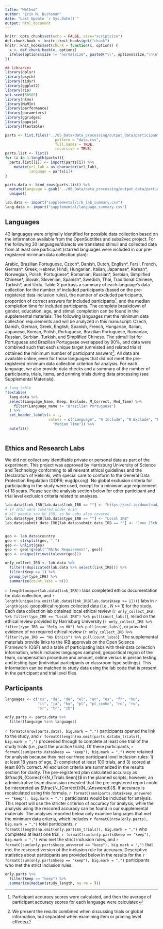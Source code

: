 ```yaml
---
title: "Method"
author: "Erin M. Buchanan"
date: "Last Update `r Sys.Date()`"
output: html_document
---
```


```r
knitr::opts_chunk$set(echo = FALSE, size="scriptsize")
def.chunk.hook <- knitr::knit_hooks$get("chunk")
knitr::knit_hooks$set(chunk = function(x, options) {
  x <- def.chunk.hook(x, options)
  ifelse(options$size != "normalsize", paste0("\\", options$size,"\n\n", x, "\n\n \\normalsize"), x)
})
```

```r
## libraries
library(dplyr)
library(psych)
library(tidyr)
library(ggplot2)
library(rio)
set.seed(58902)
library(nlme)
library(MuMIn)
library(performance)
library(parameters)
library(ggridges)
library(papaja)
library(flextable)
```

```r
parts <- list.files("../05_Data/data_processing/output_data/participant_data",
                       pattern = "data.csv",
                       full.names = TRUE,
                       recursive = TRUE)
parts.list <- list()
for (i in 1:length(parts)){
  parts.list[[i]] <- import(parts[i]) %>% 
    mutate(url_lab = as.character(url_lab),
           language = parts[i])
}

parts.data <- bind_rows(parts.list) %>% 
  mutate(language = gsub("../05_Data/data_processing/output_data/participant_data/|_participant_data.csv", "", language)) %>% 
  unique()

lab.data <- import("supplemental/irb_lab_summary.csv")
lang.data <- import("supplemental/language_summary.csv")
```

## Languages 

43 languages were originally identified for possible data collection based on the information available from the OpenSubtitles and subs2vec project. For the following 30 languages/dialects we translated stimuli and collected data from at least one participant (starred languages were included in our pre-registered minimum data collection plan): 

Arabic, Brazilian Portuguese, Czech\*, Danish, Dutch, English\*, Farsi, French, German\*, Greek, Hebrew, Hindi, Hungarian, Italian, Japanese\*, Korean\*, Norwegian, Polish, Portuguese\*, Romanian, Russian\*, Serbian, Simplified Chinese\*, Slovak, Slovenian, Spanish\*, Swedish, Thai, Traditional Chinese, Turkish\*, and Urdu. Table X portrays a summary of each language’s data collection for the number of included participants (based on the pre-registered data inclusion rules), the number of excluded participants, proportion of correct answers for included participants^[Participant accuracy scores were calculated, and then the average of participant accuracy scores for each language were calculated], and the median completion time for included participants. The complete breakdown of gender, education, age, and stimuli completion can be found in the supplemental materials. The following languages met the minimum data collection requirements and will be analyzed in this manuscript: Czech, Danish, German, Greek, English, Spanish, French, Hungarian, Italian, Japanese, Korean, Polish, Portuguese, Brazilian Portuguese, Romanian, Russian, Serbian, Turkish, and Simplified Chinese. The stimuli list for Portuguese and Brazilian Portuguese overlapped by 90%, and data were combined such that each unique target (unrelated and related trials) obtained the minimum number of participant answers^[We present the results combined when discussing trials or global information, but separated when examining item or priming level effects]. All data are available online, even for those languages that did not meet the pre-registered minimum data collection criterion for analysis. For each language, we also provide data checks and a summary of the number of participants, trials, items, and priming trials during data processing (see Supplemental Materials).


```r
# lang table 
flextable(
  lang.data %>% 
  select(Language_Name, Keep, Exclude, M_Correct, Med_Time) %>% 
    filter(Language_Name != "Brazilian Portuguese")
  ) %>% 
  set_header_labels(x = ., 
                    values = c("Language", "N Include", "N Exclude", "Proportion Correct", 
                      "Median Time")) %>% 
  autofit()
  
```

## Ethics and Research Labs

We did not collect any identifiable private or personal data as part of the experiment. This project was approved by Harrisburg University of Science and Technology conforming to all relevant ethical guidelines and the Declaration of Helsinki, with special care to conform to the General Data Protection Regulation (GDPR; eugdpr.org). No global exclusion criteria for participating in the study were used, except for a minimum age requirement of 18 years. Please see the analysis section below for other participant and trial level exclusion criteria related to analyses.

```r
lab.data$link_IRB[lab.data$link_IRB == ""] <- "https://osf.io/download/sg5ac"
# 14 ZPID were covered under erin
# all people saw HU IRB, so No Labs also covered
lab.data$type_IRB[lab.data$type_IRB == ""] <- "Local IRB"
lab.data$submit_date_IRB[lab.data$submit_date_IRB == ""] <- "June 25th, 2021"


geo <- lab.data$country
geo <- strsplit(geo, ",")
geo <- unlist(geo)
geo <- geo[!grepl("^NA|No Requirement", geo)]
geo <- unique(trimws(tolower(geo)))

only_collect_IRB <- lab.data %>% 
  filter(!duplicated(lab.data %>% select(link_IRB))) %>% 
  filter(Keep >= 1) %>% 
  group_by(type_IRB) %>% 
  summarize(count_labs = n())
```

`r length(unique(lab.data$link_IRB))` labs completed ethics documentation for data collection, and `r length(unique(na.omit(lab.data$link_IRB[lab.data$Keep >= 1])))` labs in `r length(geo)` geopolitical regions collected data (i.e., *N* >= 1) for the study. Each data collection lab obtained local ethical review (`r only_collect_IRB %>% filter(type_IRB == "Local IRB") %>% pull(count_labs)`), relied on the ethical review provided by Harrisburg University (`r only_collect_IRB %>% filter(type_IRB == "Rely on HU") %>% pull(count_labs)`), or provided evidence of no required ethical review (`r only_collect_IRB %>% filter(type_IRB == "No Ethics") %>% pull(count_labs)`). The supplemental materials provide links to the IRB approvals on the Open Science Framework (OSF) and a table of participating labs with their data collection information, which includes languages sampled, geopolitical region of the team, compensation procedure and amount, online versus in person testing, and testing type (individual participants or classroom type settings). This information can be matched to study data using the lab code that is present in the participant and trial level files.

## Participants

```r
languages <- c("cs", "da", "de", "el", "en", "es", "fr", "hu", 
               "it", "ja", "ko", "pl", "pt_combo", "ro", "ru", 
               "sr", "tr", "zh")

only.parts <- parts.data %>% 
  filter(language %in% languages)
```

`r formatC(nrow(parts.data), big.mark = ",")` participants opened the link to the study, and `r formatC(length(na.omit(parts.data$n_trials)), big.mark = ",")` proceeded through to complete at least one trial of the study trials (i.e., past the practice trials). Of these participants, `r formatC(sum(parts.data$keep == "keep"), big.mark = ",")` were retained for analysis because they met our three participant level inclusion rules: 1) at least 18 years of age, 2) completed at least 100 trials, and 3) scored at least 80% correct. All exclusion criteria are summarized in the results section for clarity. The pre-registered plan calculated accuracy as $\frac{N_{Correct}}{N_{Trials Seen}}$ in the planned scripts; however, an administrative team discussion revealed that the pre-registered report could be interpreted as $\frac{N_{Correct}}{N_{Answered}}$. If accuracy is recalculated using this formula, `r formatC(sum(parts.data$keep_answered == "keep"), big.mark = ",")` participants would be included for analysis. This report will use the stricter criterion of accuracy for analysis, while the analysis using the rescored accuracy can be found in our supplemental materials. The analyses reported below only examine languages that met the minimum data criteria, which includes `r formatC(nrow(only.parts), big.mark = ",")` total participants, `r formatC(length(na.omit(only.parts$n_trials)), big.mark = ",")` who completed at least one trial, `r formatC(sum(only.parts$keep == "keep"), big.mark = ",")` who met the strict inclusion rules, and `r formatC(sum(only.parts$keep_answered == "keep"), big.mark = ",")` that met the rescored version of the inclusion rule for accuracy. Descriptive statistics about participants are provided below in the results for the `r formatC(sum(only.parts$keep == "keep"), big.mark = ",")` participants who met the strict inclusion rules. 

```r
only.parts %>% 
  filter(keep == "keep") %>% 
  summarize(median(study_length, na.rm = T))
```
